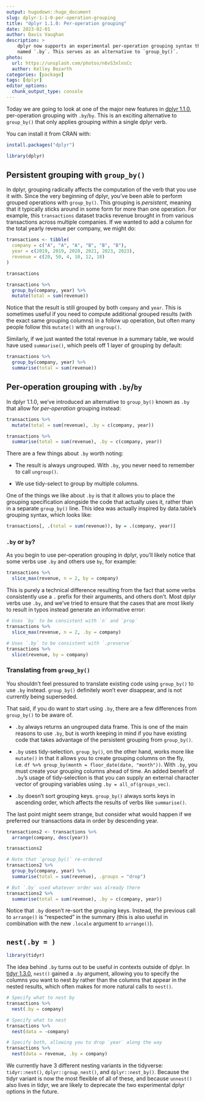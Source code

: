 ```yaml
---
output: hugodown::hugo_document
slug: dplyr-1-1-0-per-operation-grouping
title: "dplyr 1.1.0: Per-operation grouping"
date: 2023-02-01
author: Davis Vaughan
description: >
    dplyr now supports an experimental per-operation grouping syntax through a new argument
    named `.by`. This serves as an alternative to `group_by()`.
photo:
  url: https://unsplash.com/photos/n6vS3xlnsCc
  author: Kelley Bozarth
categories: [package] 
tags: [dplyr]
editor_options: 
  chunk_output_type: console
---
```


```{=html}
<!--
TODO:
* [ ] Find photo & update yaml metadata
* [ ] Create `thumbnail-sq.jpg`; height and width should be equal
* [ ] Create `thumbnail-wd.jpg`; width should be >5x height
* [ ] `hugodown::use_tidy_thumbnails()`
-->
```
Today we are going to look at one of the major new features in [dplyr 1.1.0](https://dplyr.tidyverse.org/news/index.html#dplyr-110), per-operation grouping with `.by`/`by`.
This is an exciting alternative to `group_by()` that only applies grouping within a single dplyr verb.

You can install it from CRAN with:

```r
install.packages("dplyr")
```

```r
library(dplyr)
```

## Persistent grouping with `group_by()`

In dplyr, grouping radically affects the computation of the verb that you use it with.
Since the very beginning of dplyr, you've been able to perform grouped operations with `group_by()`.
This grouping is *persistent*, meaning that it typically sticks around in some form for more than one operation.
For example, this `transactions` dataset tracks revenue brought in from various transactions across multiple companies.
If we wanted to add a column for the total yearly revenue per company, we might do:

```r
transactions <- tibble(
  company = c("A", "A", "A", "B", "B", "B"),
  year = c(2019, 2019, 2020, 2021, 2023, 2023),
  revenue = c(20, 50, 4, 10, 12, 18)
)

transactions
```

```r
transactions %>%
  group_by(company, year) %>%
  mutate(total = sum(revenue))
```

Notice that the result is still grouped by both `company` and `year`.
This is sometimes useful if you need to compute additional grouped results (with the exact same grouping columns) in a follow up operation, but often many people follow this `mutate()` with an `ungroup()`.

Similarly, if we just wanted the total revenue in a summary table, we would have used `summarise()`, which peels off 1 layer of grouping by default:

```r
transactions %>%
  group_by(company, year) %>%
  summarise(total = sum(revenue))
```

## Per-operation grouping with `.by`/`by`

In dplyr 1.1.0, we've introduced an alternative to `group_by()` known as `.by` that allow for *per-operation* grouping instead:

```r
transactions %>%
  mutate(total = sum(revenue), .by = c(company, year))

transactions %>%
  summarise(total = sum(revenue), .by = c(company, year))
```

There are a few things about `.by` worth noting:

-   The result is always ungrouped.
    With `.by`, you never need to remember to call `ungroup()`.

-   We use tidy-select to group by multiple columns.

One of the things we like about `.by` is that it allows you to place the grouping specification alongside the code that actually uses it, rather than in a separate `group_by()` line.
This idea was actually inspired by data.table's grouping syntax, which looks like:

```r
transactions[, .(total = sum(revenue)), by = .(company, year)]
```

### `.by` or `by`?

As you begin to use per-operation grouping in dplyr, you'll likely notice that some verbs use `.by` and others use `by`, for example:

```r
transactions %>%
  slice_max(revenue, n = 2, by = company)
```

This is purely a technical difference resulting from the fact that some verbs consistently use a `.` prefix for their arguments, and others don't.
Most dplyr verbs use `.by`, and we've tried to ensure that the cases that are most likely to result in typos instead generate an informative error:

```r
# Uses `by` to be consistent with `n` and `prop`
transactions %>%
  slice_max(revenue, n = 2, .by = company)

# Uses `.by` to be consistent with `.preserve`
transactions %>%
  slice(revenue, by = company)
```

### Translating from `group_by()`

You shouldn't feel pressured to translate existing code using `group_by()` to use `.by` instead.
`group_by()` definitely won't ever disappear, and is not currently being superseded.

That said, if you do want to start using `.by`, there are a few differences from `group_by()` to be aware of.

-   `.by` always returns an ungrouped data frame.
    This is one of the main reasons to use `.by`, but is worth keeping in mind if you have existing code that takes advantage of the persistent grouping from `group_by()`.

-   `.by` uses tidy-selection.
    `group_by()`, on the other hand, works more like `mutate()` in that it allows you to create grouping columns on the fly, i.e. `df %>% group_by(month = floor_date(date, "month"))`.
    With `.by`, you must create your grouping columns ahead of time.
    An added benefit of `.by`'s usage of tidy-selection is that you can supply an external character vector of grouping variables using `.by = all_of(groups_vec)`.

-   `.by` doesn't sort grouping keys.
    `group_by()` always sorts keys in ascending order, which affects the results of verbs like `summarise()`.

The last point might seem strange, but consider what would happen if we preferred our transactions data in order by descending year.

```r
transactions2 <- transactions %>%
  arrange(company, desc(year))

transactions2
```

```r
# Note that `group_by()` re-ordered
transactions2 %>%
  group_by(company, year) %>%
  summarise(total = sum(revenue), .groups = "drop")

# But `.by` used whatever order was already there
transactions2 %>%
  summarise(total = sum(revenue), .by = c(company, year))
```

Notice that `.by` doesn't re-sort the grouping keys.
Instead, the previous call to `arrange()` is "respected" in the summary (this is also useful in combination with the new `.locale` argument to `arrange()`).

## `nest(.by = )`

```r
library(tidyr)
```

The idea behind `.by` turns out to be useful in contexts outside of dplyr.
In [tidyr 1.3.0](https://www.tidyverse.org/blog/2023/01/tidyr-1-3-0/#nestby), `nest()` gained a `.by` argument, allowing you to specify the columns you want to nest *by* rather than the columns that appear in the nested results, which often makes for more natural calls to `nest()`.

```r
# Specify what to nest by
transactions %>%
  nest(.by = company)

# Specify what to nest
transactions %>%
  nest(data = -company)

# Specify both, allowing you to drop `year` along the way
transactions %>%
  nest(data = revenue, .by = company)
```

We currently have 3 different nesting variants in the tidyverse: `tidyr::nest()`, `dplyr::group_nest()`, and `dplyr::nest_by()`.
Because the tidyr variant is now the most flexible of all of these, and because `unnest()` also lives in tidyr, we are likely to deprecate the two experimental dplyr options in the future.
